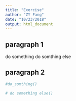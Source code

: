 ```yaml
---
title: "Exercise"
author: "ZY Fang"
date: "10/23/2018"
output: html_document
---
```


## paragraph 1
do something
do somthing else

## paragraph 2
```r
#do_somthing()

# do something else()
```

